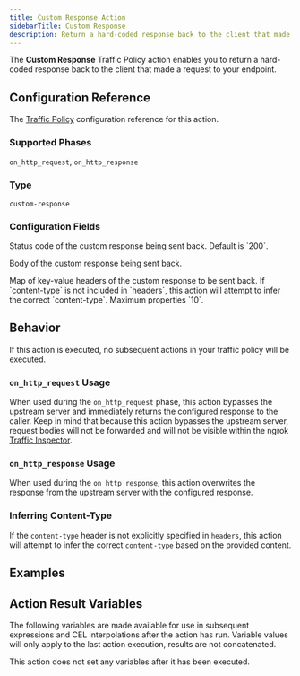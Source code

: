 ```yaml
---
title: Custom Response Action
sidebarTitle: Custom Response
description: Return a hard-coded response back to the client that made a request to your endpoint.
---
```




The **Custom Response** Traffic Policy action enables you to return a hard-coded response back to the client that made a request to your endpoint.

## Configuration Reference

The [Traffic Policy](/traffic-policy/) configuration
reference for this action.

### Supported Phases

`on_http_request`, `on_http_response`

### Type

`custom-response`

### Configuration Fields

<ConfigField title="status_code" type="integer">
  <p>Status code of the custom response being sent back. Default is `200`.</p>
</ConfigField>
<ConfigField title="body" type="string" cel={true}>
  <p>Body of the custom response being sent back.</p>
</ConfigField>
<ConfigField title="headers" type="object" cel={true}>
  <p>
    Map of key-value headers of the custom response to be sent back. If
    `content-type` is not included in `headers`, this action will attempt to
    infer the correct `content-type`. Maximum properties `10`.
  </p>
</ConfigField>


## Behavior

If this action is executed, no subsequent actions in your traffic policy will be executed.

### `on_http_request` Usage

When used during the `on_http_request` phase, this action bypasses the upstream server and immediately returns the configured response to the caller.
Keep in mind that because this action bypasses the upstream server, request bodies will not be forwarded and will not be visible within the ngrok [Traffic Inspector](/obs/traffic-inspection/).

### `on_http_response` Usage

When used during the `on_http_response`, this action overwrites the response from the upstream server with the configured response.

### Inferring Content-Type

If the `content-type` header is not explicitly specified in `headers`, this action will attempt to infer the correct `content-type` based on the provided content.


## Examples

<ExampleHtmlMaintenancePage />
<ExampleUpstreamMaintenancePage />
<ExampleJsonSingleInterpolation />
<ExamplePlainTextMultipleInterpolation />

## Action Result Variables

The following variables are made available for use in subsequent expressions and CEL interpolations after the action has run. Variable values will only apply to the last action execution, results are not concatenated.

This action does not set any variables after it has been executed.

